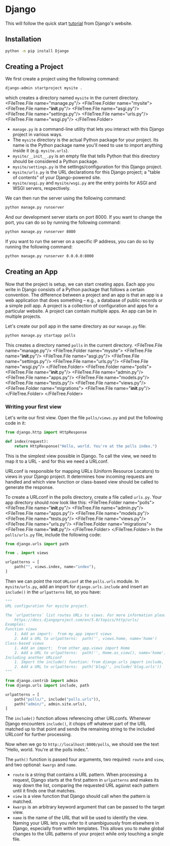
# Django
This will follow the quick start [tutorial](https://docs.djangoproject.com/en/5.0/intro/tutorial01/) from Django's website.
## Installation
```bash
python -m pip install Django
```
## Creating a Project
We first create a project using the following command:
```bash
django-admin startproject mysite .
```
which creates a directory named `mysite` in the current directory.
<FileTree>
    <FileTree.File name="manage.py"/>
    <FileTree.Folder name="mysite">
        <FileTree.File name="__init__.py"/>
        <FileTree.File name="asgi.py"/>
        <FileTree.File name="settings.py"/>
        <FileTree.File name="urls.py"/>
        <FileTree.File name="wsgi.py"/>
    </FileTree.Folder>
</FileTree>
- `manage.py` is a command-line utility that lets you interact with this Django project in various ways.
- The `mysite` directory is the actual Python package for your project. Its name is the Python package name you'll need to use to import anything inside it (e.g. `mysite.urls`).
- `mysite/__init__.py` is an empty file that tells Python that this directory should be considered a Python package.
- `mysite/settings.py` is the settings/configuration for this Django project.
- `mysite/urls.py` is the URL declarations for this Django project; a "table of contents" of your Django-powered site.
- `mysite/asgi.py` and `mysite/wsgi.py` are the entry points for ASGI and WSGI servers, respectively.

We can then run the server using the following command:
```bash
python manage.py runserver
```
And our development server starts on port 8000. If you want to change the port, you can do so by running the following command:
```bash
python manage.py runserver 8080
```
If you want to run the server on a specific IP address, you can do so by running the following command:
```bash
python manage.py runserver 0.0.0.0:8000
```
## Creating an App
Now that the project is setup, we can start creating apps. Each app you write in Django consists of a Python package that follows a certain convention. The difference between a project and an app is that an app is a web application that does something – e.g., a database of public records or a simple poll app. A project is a collection of configuration and apps for a particular website. A project can contain multiple apps. An app can be in multiple projects.

Let's create our poll app in the same directory as our `manage.py` file:
```bash
python manage.py startapp polls
```
This creates a directory named `polls` in the current directory.
<FileTree>
    <FileTree.File name="manage.py"/>
    <FileTree.Folder name="mysite">
        <FileTree.File name="__init__.py"/>
        <FileTree.File name="asgi.py"/>
        <FileTree.File name="settings.py"/>
        <FileTree.File name="urls.py"/>
        <FileTree.File name="wsgi.py"/>
    </FileTree.Folder>
    <FileTree.Folder name="polls">
        <FileTree.File name="__init__.py"/>
        <FileTree.File name="admin.py"/>
        <FileTree.File name="apps.py"/>
        <FileTree.File name="models.py"/>
        <FileTree.File name="tests.py"/>
        <FileTree.File name="views.py"/>
        <FileTree.Folder name="migrations">
            <FileTree.File name="__init__.py"/>
        </FileTree.Folder>
    </FileTree.Folder>
</FileTree>
### Writing your first view
Let's write our first view. Open the file `polls/views.py` and put the following code in it:
```python filename="polls/views.py"
from django.http import HttpResponse

def index(request):
    return HttpResponse("Hello, world. You're at the polls index.")
```
This is the simplest view possible in Django. To call the view, we need to map it to a URL - and for this we need a URLconf.

URLconf is responsible for mapping URLs (Uniform Resource Locators) to views in your Django project. It determines how incoming requests are handled and which view function or class-based view should be called to generate the response.

To create a URLconf in the polls directory, create a file called `urls.py`. Your app directory should now look like this:
<FileTree>
    <FileTree.Folder name="polls">
        <FileTree.File name="__init__.py"/>
        <FileTree.File name="admin.py"/>
        <FileTree.File name="apps.py"/>
        <FileTree.File name="models.py"/>
        <FileTree.File name="tests.py"/>
        <FileTree.File name="views.py"/>
        <FileTree.File name="urls.py"/>
        <FileTree.Folder name="migrations">
            <FileTree.File name="__init__.py"/>
        </FileTree.Folder>
    </FileTree.Folder>
</FileTree>
In the `polls/urls.py` file, include the following code:
```python filename="polls/urls.py"
from django.urls import path

from . import views

urlpatterns = [
    path("", views.index, name="index"),
]
```
Then we can point the root `URLconf` at the `polls.urls` module. In `mysite/urls.py`, add an import for `django.urls.include` and insert an `include()` in the `urlpatterns` list, so you have:
```python filename="mysite/urls.py"
"""
URL configuration for mysite project.

The `urlpatterns` list routes URLs to views. For more information please see:
    https://docs.djangoproject.com/en/5.0/topics/http/urls/
Examples:
Function views
    1. Add an import:  from my_app import views
    2. Add a URL to urlpatterns:  path('', views.home, name='home')
Class-based views
    1. Add an import:  from other_app.views import Home
    2. Add a URL to urlpatterns:  path('', Home.as_view(), name='home')
Including another URLconf
    1. Import the include() function: from django.urls import include, path
    2. Add a URL to urlpatterns:  path('blog/', include('blog.urls'))
"""

from django.contrib import admin
from django.urls import include, path

urlpatterns = [
    path("polls/", include("polls.urls")),
    path("admin/", admin.site.urls),
]
```
The `include()` function allows referencing other URLconfs. Whenever Django encounters `include()`, it chops off whatever part of the URL matched up to that point and sends the remaining string to the included URLconf for further processing.

Now when we go to `http://localhost:8000/polls`, we should see the text "Hello, world. You're at the polls index.".

The `path()` function is passed four arguments, two required: `route` and `view`, and two optional: `kwargs` and `name`.
- `route` is a string that contains a URL pattern. When processing a request, Django starts at the first pattern in `urlpatterns` and makes its way down the list, comparing the requested URL against each pattern until it finds one that matches.
- `view` is a view function that Django should call when the pattern is matched.
- `kwargs` is an arbitrary keyword argument that can be passed to the target view.
- `name` is the name of the URL that will be used to identify the view. Naming your URL lets you refer to it unambiguously from elsewhere in Django, especially from within templates. This allows you to make global changes to the URL patterns of your project while only touching a single file.